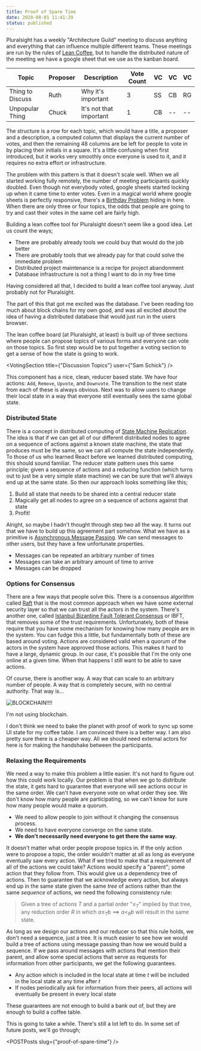 ```yaml
---
title: Proof of Spare Time
date: 2020-08-01 11:41:29
status: published
---
```



Pluralsight has a weekly "Architecture Guild" meeting to discuss anything and everything that can influence multiple different teams. These meetings are run by the rules of [Lean Coffee](http://leancoffee.org/), but to handle the distributed nature of the meeting we have a google sheet that we use as the kanban board.

| Topic            | Proposer | Description             | Vote Count | VC  | VC  | VC  |
| ---------------- | -------- | ----------------------- | ---------- | --- | --- | --- |
| Thing to Discuss | Ruth     | Why it's important      | 3          | SS  | CB  | RG  |
| Unpopular Thing  | Chuck    | It's not that important | 1          | CB  | --  | --  |

The structure is a row for each topic, which would have a title, a proposer and a description, a computed column that displays the current number of votes, and then the remaining 48 columns are be left for people to vote in by placing their initials in a square. It's a little confusing when first introduced, but it works very smoothly once everyone is used to it, and it requires no extra effort or infrastructure.

The problem with this pattern is that it doesn't scale well. When we all started working fully remotely, the number of meeting participants quickly doubled. Even though not everybody voted, google sheets started locking up when it came time to enter votes. Even in a magical world where google sheets is perfectly responsive, there's a [Birthday Problem](https://en.wikipedia.org/wiki/Birthday_problem) hiding in here. When there are only three or four topics, the odds that people are going to try and cast their votes in the same cell are fairly high.

Building a lean coffee tool for Pluralsight doesn't seem like a good idea. Let us count the ways;

- There are probably already tools we could buy that would do the job better
- There are probably tools that we already pay for that could solve the immediate problem
- Distributed project maintenance is a recipe for project abandonment
- Database infrastructure is not a thing I want to do in my free time

Having considered all that, I decided to build a lean coffee tool anyway. Just probably not for Pluralsight.

The part of this that got me excited was the database. I've been reading too much about block chains for my own good, and was all excited about the idea of having a distributed database that would just run in the users browser.

The lean coffee board (at Pluralsight, at least) is built up of three sections where people can propose topics of various forms and everyone can vote on those topics. So first step would be to put together a voting section to get a sense of how the state is going to work.

<VotingSection title={"Discussion Topics"} user={"Sam Schick"} />

This component has a nice, clean, reducer based state. We have four actions: `Add`, `Remove`, `Upvote`, and `Downvote`. The transition to the next state from each of these is always obvious. Next was to allow users to change their local state in a way that everyone still eventually sees the same global state.

### Distributed State

There is a concept in distributed computing of [State Machine Replication](https://en.wikipedia.org/wiki/State_machine_replication). The idea is that if we can get all of our different distributed nodes to agree on a sequence of actions against a known state machine, the state that produces must be the same, so we can all compute the state independently. To those of us who learned React before we learned distributed computing, this should sound familiar. The reducer state pattern uses this same principle; given a sequence of actions and a reducing function (which turns out to just be a very simple state machine) we can be sure that we'll always end up at the same state. So then our approach looks something like this;

1. Build all state that needs to be shared into a central reducer state
2. Magically get all nodes to agree on a sequence of actions against that state
3. Profit!

Alright, so maybe I hadn't thought through step two all the way. It turns out that we have to build up this agreement part somehow. What we have as a primitive is [Asynchronous Message Passing](https://en.wikipedia.org/wiki/Message_passing). We can send messages to other users, but they have a few unfortunate properties.

- Messages can be repeated an arbitrary number of times
- Messages can take an arbitrary amount of time to arrive
- Messages can be dropped

### Options for Consensus

There are a few ways that people solve this. There is a consensus algorithm called [Raft](http://thesecretlivesofdata.com/raft/) that is the most common approach when we have some external security layer so that we can trust all the actors in the system. There's another one, called [Istanbul Bizantine Fault Tolerant Consensus](https://docs.goquorum.com/en/latest/Consensus/ibft/ibft/) or IBFT, that removes some of the trust requirements. Unfortunately, both of these require that you have some mechanism for knowing how many people are in the system. You can fudge this a little, but fundamentally both of these are based around voting. Actions are considered valid when a quorum of the actors in the system have approved those actions. This makes it hard to have a large, dynamic group. In our case, it's possible that I'm the only one online at a given time. When that happens I still want to be able to save actions.

Of course, there is another way. A way that can scale to an arbitrary number of people. A way that is completely secure, with no central authority. That way is...

![BLOCKCHAIN!!!!](../images/blockchain.jpg)

I'm not using blockchain.

I don't think we need to bake the planet with proof of work to sync up some UI state for my coffee table. I am convinced there is a better way. I am also pretty sure there is a cheaper way. All we should need external actors for here is for making the handshake between the participants.

### Relaxing the Requirements

We need a way to make this problem a little easier. It's not hard to figure out how this could work locally. Our problem is that when we go to distribute the state, it gets hard to guarantee that everyone will see actions occur in the same order. We can't have everyone vote on what order they see. We don't know how many people are participating, so we can't know for sure how many people would make a quorum.

- We need to allow people to join without it changing the consensus process.
- We need to have everyone converge on the same state.
- **We don't necessarily need everyone to get there the same way.**

It doesn't matter what order people propose topics in. If the only action were to propose a topic, the order wouldn't matter at all as long as everyone eventually saw every action. What if we tried to make that a requirement of all of the actions we could take? Actions would specify a "parent"; some action that they follow from. This would give us a dependency tree of actions. Then to guarantee that we acknowledge every action, but always end up in the same state given the same _tree_ of actions rather than the same _sequence_ of actions, we need the following consistency rule:

> Given a tree of actions $T$ and a partial order "$\leq_T$" implied by that tree, any reduction order $R$ in which $a \leq_T b \implies a <_R b$ will result in the same state.

As long as we design our actions and our reducer so that this rule holds, we don't need a sequence, just a tree. It is much easier to see how we would build a tree of actions using message passing than how we would build a sequence. If we pass around messages with actions that mention their parent, and allow some special actions that serve as requests for information from other participants, we get the following guarantees.

- Any action which is included in the local state at time $t$ will be included in the local state at any time after $t$
- If nodes periodically ask for information from their peers, all actions will eventually be present in every local state

These guarantees are not enough to build a bank out of, but they are enough to build a coffee table.

This is going to take a while. There's still a lot left to do. In some set of future posts, we'll go through;

<POSTPosts slug={"proof-of-spare-time"} />

